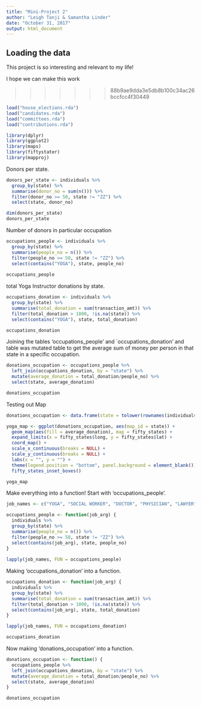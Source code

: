 ```yaml
---
title: "Mini-Project 2"
author: "Leigh Tanji & Samantha Linder"
date: "October 31, 2017"
output: html_document
---
```



## Loading the data

This project is so interesting and relevant to my life!

I hope we can make this work

>>>>>>> 88b9ae9dda3e5db8b100c34ac26bccfcc4f30449
```r
load("house_elections.rda")
load("candidates.rda")
load("committees.rda")
load("contributions.rda")
```

```r
library(dplyr)
library(ggplot2)
library(maps)
library(fiftystater)
library(mapproj)
```

Donors per state.
```r
donors_per_state <- individuals %>%
  group_by(state) %>%
  summarise(donor_no = sum(n())) %>%
  filter(donor_no >= 50, state != "ZZ") %>%
  select(state, donor_no)

dim(donors_per_state)
donors_per_state
```

Number of donors in particular occupation
```r
occupations_people <- individuals %>%
  group_by(state) %>%
  summarise(people_no = n()) %>%
  filter(people_no >= 50, state != "ZZ") %>%
  select(contains("YOGA"), state, people_no)
  
occupations_people
```


total Yoga Instructor donations by state.
```r
occupations_donation <- individuals %>%
  group_by(state) %>%
  summarise(total_donation = sum(transaction_amt)) %>%
  filter(total_donation > 1000, !is.na(state)) %>%
  select(contains("YOGA"), state, total_donation)

occupations_donation
```

Joining the tables 'occupations_people' and `occupations_donation' and table was mutated table to get the average sum of money per person in that state in a specific occupation.
```r
donations_occupation <- occupations_people %>%
  left_join(occupations_donation, by = "state") %>%
  mutate(average_donation = total_donation/people_no) %>%
  select(state, average_donation)

donations_occupation
```

Testing out Map
```r
donations_occupation <- data.frame(state = tolower(rownames(individuals)), individuals)
```

```r
yoga_map <- ggplot(donations_occupation, aes(map_id = state)) + 
  geom_map(aes(fill = average_donation), map = fifty_states) +
  expand_limits(x = fifty_states$long, y = fifty_states$lat) +
  coord_map() +
  scale_x_continuous(breaks = NULL) +
  scale_y_continuous(breaks = NULL) +
  labs(x = "", y = "") +
  theme(legend.position = "bottom", panel.background = element_blank()) +
  fifty_states_inset_boxes()

yoga_map

```

Make everything into a function! Start with 'occupations_people'. 
```r
job_names <- c("YOGA", "SOCIAL WORKER", "DOCTOR", "PHYSICIAN", "LAWYER", "ATTORNEY")

occupations_people <- function(job_arg) {
  individuals %>%
  group_by(state) %>%
  summarise(people_no = n()) %>%
  filter(people_no >= 50, state != "ZZ") %>%
  select(contains(job_arg), state, people_no)
}
  
lapply(job_names, FUN = occupations_people)
```


Making 'occupations_donation' into a function. 
```r
occupations_donation <- function(job_arg) {
  individuals %>%
  group_by(state) %>%
  summarise(total_donation = sum(transaction_amt)) %>%
  filter(total_donation > 1000, !is.na(state)) %>%
  select(contains(job_arg), state, total_donation)
}

lapply(job_names, FUN = occupations_donation)

occupations_donation
```


Now making 'donations_occupation' into a function. 
```r
donations_occupation <- function() {
  occupations_people %>%
  left_join(occupations_donation, by = "state") %>%
  mutate(average_donation = total_donation/people_no) %>%
  select(state, average_donation)
}

donations_occupation


```

























